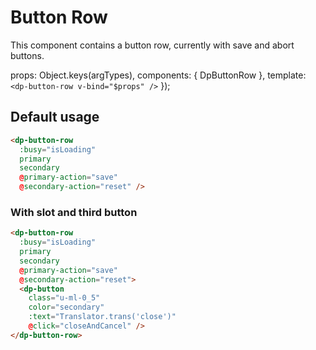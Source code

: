 
<Meta
  title="Components/Button Row"
  component={DpButtonRow} />

# Button Row

This component contains a button row, currently with save and abort buttons.

  props: Object.keys(argTypes),
  components: { DpButtonRow },
  template: `<dp-button-row v-bind="$props" />`
});

## Default usage

```html
<dp-button-row
  :busy="isLoading"
  primary
  secondary
  @primary-action="save"
  @secondary-action="reset" />
```

### With slot and third button

```html
<dp-button-row
  :busy="isLoading"
  primary
  secondary
  @primary-action="save"
  @secondary-action="reset">
  <dp-button
    class="u-ml-0_5"
    color="secondary"
    :text="Translator.trans('close')"
    @click="closeAndCancel" />
</dp-button-row>
```
